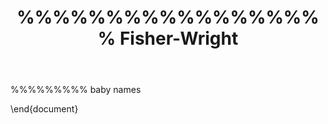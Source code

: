 %%%%%%%%%%%%%%%%%%% Fisher-Wright
\begin{frame}{Cookie Break}
\end{frame}

\begin{frame}{Fisher-Wright: Big picture}
  Galton-Watson-Bienaym\'e Branching Processe
  \begin{itemize}
  \item Branching process models independent parents randomly
    producing offspring. ``Generative''
  \item Total population size can vary, and has a random component and
    deterministic one $m$
  \item Qualitative result when $m = 1$ is that there is one longest
    surviving line. This is ``fixation'', when one {\em type} becomes
    universal.
  \end{itemize}
  \pause
  Fisher-Wright
  \begin{itemize}
  \item Children picking their parents (not ``generative'')
  \item Total population size is constant
  \item Qualitatively similar to BP. Extinction and fixation.
  \item Flexible: mutation, selection, even changes in pop size.
  \item With apologies, biologists take FW ``seriously'' even if they
    don't take it ``literally.''
  \end{itemize}
\end{frame}

\begin{frame}[t,fragile]{Another cell phone example}
  \begin{centering}
  Let's simulate and draw lines
\begin{verbatim}
Gen 1   0    1    2    3    4    5    6    7    8    9
Gen 2
Gen 3
\end{verbatim}
\end{centering}
\begin{itemize}
\item What will happen?
\end{itemize}

\end{frame}    

\begin{frame}[fragile]{Simulation code}
  <<>>=
  fwm <- function(N, n_gen, mu = 0) ## mu != 4/N
  {
      ## simulate fisher-wright (with mutations)
      x <- paste(1:N) ## starting types
      A <- matrix(NA, nrow = n_gen, ncol = N)
      for (i in 1:n_gen)
      {
          A[i,] <- x
          x <- sample(x, size = N, replace = T)
          x <- mut(x, mu)
          x
      }
      return(A) ## matrix of types, each line a generation.
  }
  @ 
\end{frame}

\begin{frame}[fragile]{Simulation code}
  <<>>=
  mut <- function(x, mu)
  {
      ## m, the individuals that mutate
      m <- which(rbinom(length(x), 1, mu) == 1)
      if (length(m) == 0) ## if no-one mutates
          return(x)
      ## add a suffix to their ID, so it will be unique (infinite alleles)
      suffix <- 10000*round(runif(length(m)),4)
      x[m] <- paste0(x[m], ".", suffix)
      x
  }

  @ 
\end{frame}

\begin{frame}[fragile]{Trying it out}
  <<>>=
  set.seed(1)
  fwm(N = 10, n_gen = 2, mu = 0)
  fwm(N = 10, n_gen = 2, mu = 0)
  @ 
\end{frame}

\begin{frame}[fragile]{Trying it out some more}
  <<size="tiny", fig.height = 3.5>>=
  set.seed(1)
  A <- fwm(N = 10, n_gen = 20, mu = 0)
  tt <- table(A, row(A)) ## count types by row
  ptt <- prop.table(tt, 2) ## proportions
  matplot(t(ptt), type = 'l', lty = 1, main = "FW simu")
  text(x = 4, y = jitter(ptt[,4]), rownames(ptt), col = 1:6)
  @
  Qs: What happens at time 15?  Why does line 5 rise and fall? What happens at time 2?
  What is $E(p_i(t) | p_i(t-1))$?
\end{frame}

\begin{frame}[fragile]{Bigger pop and more time}
  <<size = "tiny", fig.height = 4>>=
  set.seed(1)
  A <- fwm(N = 100, n_gen = 200, mu = 0)
  tt <- table(A, row(A)) ## count types by row
  ptt <- prop.table(tt, 2) ## proportions
  matplot(t(ptt), type = 'l', lty = 1)
  @
  \begin{itemize}
  \item What does this remind you of? What will happen in long run?
  \item What other questions could we ask?
  \end{itemize}
\end{frame}


\begin{frame}{Questions we can ask}
  \begin{itemize}
  \item What is probability that line $i$ will ``fix''? (Hint: easy)
  \item What is expected time until some line fixes? (We'll demo the result)
  \item How can we describe the path to fixation? (We'll derive the result)
  \end{itemize}
\end{frame}

\begin{frame}[fragile]{Probability that a particular line will
    ``fix''}
  <<echo=F, fig.height = 5>>=
  set.seed(1)
  A <- fwm(N = 10, n_gen = 20, mu = 0)
  tt <- table(A, row(A)) ## count types by row
  ptt <- prop.table(tt, 2) ## proportions
  matplot(t(ptt), type = 'l', lty = 1, main = "FW simu")
  text(x = 4, y = jitter(ptt[,4]), rownames(ptt), col = 1:6)
  @ 
\end{frame}

\begin{frame}{Expected time until fixation?}
  Answer for us is
  $$
  \bar{T}_{fixed} = 2 \cdot N
  $$
  Note: Biologists say $4 N_e$ \\
  See Wikipedia "Genetic drift"
\end{frame}

\begin{frame}[fragile]{Simulation of time to fixation}
  <<>>=
  T.vec <- NULL
  all.the.same <- function(x){length(unique(x)) == 1}
  set.seed(10)
  for (i in 1:100)
  {
      A <- fwm(N = 100, n_gen = 1000,mu = 0)
      extinction_time = min(row(A)[apply(A, 1, all.the.same)])
      T.vec[i] <- extinction_time
  }
  mean(T.vec)
  @ 
\end{frame}

\begin{frame}{Path to fixation: a measure of
    homogeneity/heterogeneity}

  Chance that two randomly drawn individuals are of same type.
  $$
  G = \sum_i p_i^2
  $$

  If we have two types, $p_1 = \pi$ , $p_2 = 1-\pi$?
  What is G if $\pi = 0, .5, 1$?
\end{frame}  

\begin{frame}{Let's derive time path of G}

  Let's assume just two types, $\pi(t)$

  Chance two indiv are of same type
  $$
  G_{t+1} = P(\mbox{same parent})\cdot 1 +
  P(\mbox{different parent})\cdot G_{t}
  $$

  Notation: I'm going use $K$ for pop size. Bio uses $2N$.
  $$
  G_{t+1} = {1 \over K} \cdot 1 + (1 - {1\over K}) \cdot G_{t}
  $$
\end{frame}
\begin{frame}{Let's derive time path of G, continued}
  $$
  G_{t+1} = {1 \over K} \cdot 1 + (1 - {1\over K}) \cdot G_{t}
  $$
  Easier to solve letting $H = 1 - G$. Some algebra gives
  $$
  H_{t+1} = H_{t} (1 - 1/K)
  $$

  Or,
  $$
  H_{t} = H_0 (1 - 1/K)^t % \rightarrow H_0 e^{-t/K}
  $$
  So, H goes to 0 exponentially, just as G goes to 1.
\end{frame}  

\begin{frame}{Cookie Break number 2}
  Coming up, Baby Names.
\end{frame}


%%%%%%%%% baby names

\begin{frame}{Baby Names}

  ``Drift as a mechanism for cultural change: an example from baby names''
  by Matthew W. Hahn and R. Alexander Bentley
  {\em Proc. R. Soc. Lond. B} 2003 270, S120-S123
\end{frame}

\begin{frame}{What's the basic idea?}
  \begin{itemize}
  \item How is naming a baby like Fisher-Wright?
  \item How is it not?
  \end{itemize}
\end{frame}

\begin{frame}{Basic idea}
  \begin{itemize}
  \item Like Fisher-Wright 
    \begin{itemize}
    \item people choose from existing set (?)
    \item names are ``neutral'' (?)
    \item draw proportionally (?)
    \end{itemize}
  \item They test to see if they can reject FW
    \begin{itemize}
    \item compare observed histograms to FW simulation
    \end{itemize}
  \item They include mutation to get a stationary disn
  \end{itemize}
  Note: failing to reject FW doesn't mean it's correct
\end{frame}


\begin{frame}{Their picture}
  \includegraphics[width=0.4\textwidth]{./hahn_pic_1.png}
  \includegraphics[width=0.6\textwidth]{./hahn_pic_2.png}
\end{frame}

\begin{frame}{Drawing their picture with the data}
  babynames.R
\end{frame}  


\begin{frame}{Drawing their picture with simulation}
  Note: babynames.R needs some tinkering in order to work.
  Good optional homework problem.
  Also a good term project to look at other characteristics of name
  dynamics to see if we can reject neutral change via FW.
\end{frame}  

\begin{frame}{Some potential criticism}
  \begin{itemize}
  \item While we can't reject that there's some parameterization of
    FW that gives us similar disn, this doesn't mean that we've
    found the right mechanism. (Just that we can't reject it).
    \pause
  \item What are some other tests of this mechanism?
    \pause
  \item Markov assumption. We could see if each frequency really
    followed random walk.
  \item Perhaps we could see if variances were scaled to
    frequencies correctly.
  \end{itemize}
\end{frame}

\begin{frame}{Conclusions}
  \begin{enumerate}
  \item Fisher-Wright an alternative to branching processes
  \item It reverses logic of reproduction, but gives similar
    quantitative and qualitative results
  \item A neutral model for other processes?
  \item Starting point for coalescent
  \end{enumerate}
\end{frame}


\begin{frame}{Future path}
  \begin{enumerate}
  \item Coalescent 
  \item Population History 
  \item Mini-project presentations
  \end{enumerate}
\end{frame}


\end{document}

